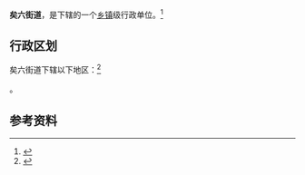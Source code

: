 {{中国乡级行政区|53/01/11/007/000}}

'''矣六街道'''，是{{PRC admin/fullname|53/01/11/007/000|3}}下辖的一个[[乡镇|乡镇]]级行政单位。<ref>{{PRC admin/ref sgc|{{PRC admin/parent|53/01/11/007/000}}}}</ref>

== 行政区划 ==
矣六街道下辖以下地区：<ref>{{PRC admin/ref sgc|53/01/11/007/000}}</ref>

{{PRC admin/children|53/01/11/007/000}}。

== 参考资料 ==

{{reflist}}

{{行政区划小作品}}
{{PRC admin/navcat|53/01/11/007/000}}